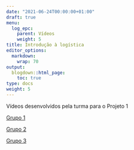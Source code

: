 ```yaml
---
date: "2021-06-24T00:00:00+01:00"
draft: true
menu:
  log_epc:
    parent: Vídeos
    weight: 5
title: Introdução à logística
editor_options: 
  markdown: 
    wrap: 70
output: 
  blogdown::html_page:
    toc: true
type: docs
weight: 5
---
```


Vídeos desenvolvidos pela turma para o Projeto 1


[Grupo 1](https://www.youtube.com/watch?v=PUiZnlf9I-4&ab_channel=AlexandreOliveira) 

[Grupo 2](https://youtu.be/V8GMCM3N16g)

[Grupo 3](https://youtu.be/8aE8WKHe7ZA)
